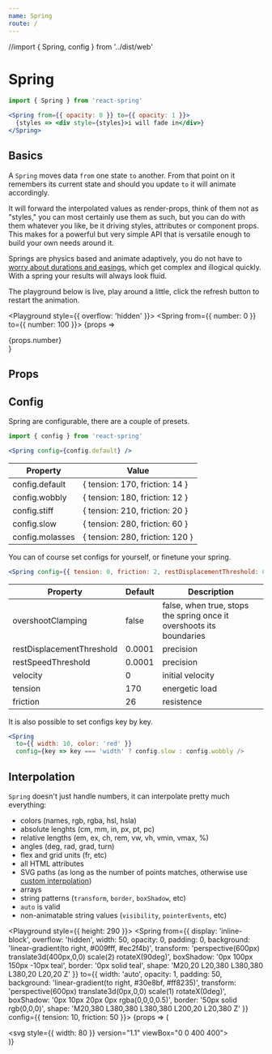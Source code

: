 ```yaml
---
name: Spring
route: /
---
```


//import { Spring, config } from '../dist/web' 

# Spring

```jsx
import { Spring } from 'react-spring'

<Spring from={{ opacity: 0 }} to={{ opacity: 1 }}>
  {styles => <div style={styles}>i will fade in</div>}
</Spring>
```

## Basics

A `Spring` moves data `from` one state `to` another. From that point on it remembers its current state and should you update `to` it will animate accordingly.

It will forward the interpolated values as render-props, think of them not as "styles," you can most certainly use them as such, but you can do with them whatever you like, be it driving styles, attributes or component props. This makes for a powerful but very simple API that is versatile enough to build your own needs around it.

Springs are physics based and animate adaptively, you do not have to [worry about durations and easings](https://www.youtube.com/watch?v=1tavDv5hXpo&feature=youtu.be&t=6m17s), which get complex and illogical quickly. With a spring your results will always look fluid.

The playground below is live, play around a little, click the refresh button to restart the animation.

<Playground style={{ overflow: 'hidden' }}>
  <Spring from={{ number: 0 }} to={{ number: 100 }}>
    {props => <div>{props.number}</div>}
  </Spring>
</Playground>

## Props

<PropsTable of={Spring} />

## Config

Spring are configurable, there are a couple of presets.

```jsx
import { config } from 'react-spring'

<Spring config={config.default} />
````

| Property                  | Value |
| ------------------------- | ------- |
| config.default             | { tension: 170, friction: 14 }
| config.wobbly              | { tension: 180, friction: 12 }
| config.stiff               | { tension: 210, friction: 20 }
| config.slow                | { tension: 280, friction: 60 }
| config.molasses            | { tension: 280, friction: 120 }

You can of course set configs for yourself, or finetune your spring. 

```jsx
<Spring config={{ tension: 0, friction: 2, restDisplacementThreshold: 0.1 }} />
````

| Property                  | Default | Description       |
| ------------------------- | ----------- | ------------- |
| overshootClamping         | false       | false, when true, stops the spring once it overshoots its boundaries
| restDisplacementThreshold | 0.0001      | precision
| restSpeedThreshold        | 0.0001      | precision
| velocity                  | 0           | initial velocity
| tension                   | 170         | energetic load
| friction                  | 26          | resistence

It is also possible to set configs key by key.

```jsx
<Spring
  to={{ width: 10, color: 'red' }}
  config={key => key === 'width' ? config.slow : config.wobbly />
```

## Interpolation

`Spring` doesn't just handle numbers, it can interpolate pretty much everything: 

* colors (names, rgb, rgba, hsl, hsla)
* absolute lenghts (cm, mm, in, px, pt, pc)
* relative lengths (em, ex, ch, rem, vw, vh, vmin, vmax, %)
* angles (deg, rad, grad, turn)
* flex and grid units (fr, etc)
* all HTML attributes
* SVG paths (as long as the number of points matches, otherwise use [custom interpolation](https://codesandbox.io/embed/lwpkp46om))
* arrays
* string patterns (`transform`, `border`, `boxShadow`, etc)
* `auto` is valid
* non-animatable string values (`visibility`, `pointerEvents`, etc) 

<Playground style={{ height: 290 }}>
  <Spring
    from={{
      display: 'inline-block',
      overflow: 'hidden',
      width: 50,
      opacity: 0,
      padding: 0,
      background: 'linear-gradient(to right, #009fff, #ec2f4b)',
      transform: 'perspective(600px) translate3d(400px,0,0) scale(2) rotateX(90deg)',
      boxShadow: '0px 100px 150px -10px teal',
      border: '0px solid teal',
      shape: 'M20,20 L20,380 L380,380 L380,20 L20,20 Z'
    }}
    to={{ width: 'auto', opacity: 1, padding: 50, background: 'linear-gradient(to right, #30e8bf, #ff8235)', transform: 'perspective(600px) translate3d(0px,0,0) scale(1) rotateX(0deg)', boxShadow: '0px 10px 20px 0px rgba(0,0,0,0.5)', border: '50px solid rgb(0,0,0)', shape: 'M20,380 L380,380 L380,380 L200,20 L20,380 Z' }} config={{ tension: 10, friction: 50 }}>
    {props => (
      <div style={props}>
        <svg style={{ width: 80 }} version="1.1" viewBox="0 0 400 400">
          <path d={props.shape} />
        </svg>
      </div>
    )}
  </Spring>
</Playground>